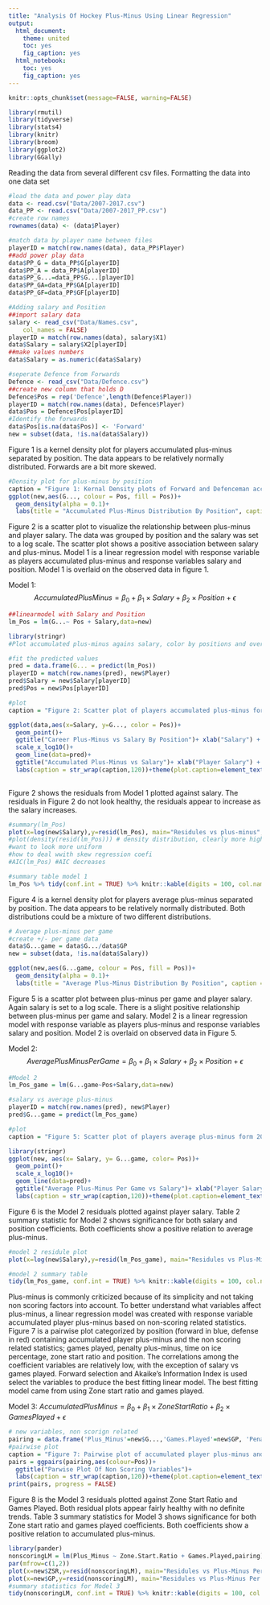 ```yaml
---
title: "Analysis Of Hockey Plus-Minus Using Linear Regression"
output:
  html_document:
    theme: united
    toc: yes
    fig_caption: yes
  html_notebook:
    toc: yes
    fig_caption: yes 
---
```

```r
knitr::opts_chunk$set(message=FALSE, warning=FALSE)
```

```r
library(rmutil)
library(tidyverse)
library(stats4)
library(knitr)
library(broom)
library(ggplot2)
library(GGally)
```
Reading the data from several different csv files. Formatting the data into one data set 
```r
#load the data and power play data
data <- read.csv("Data/2007-2017.csv")
data_PP <- read.csv("Data/2007-2017_PP.csv")
#create row names 
rownames(data) <- (data$Player)

```

```r
#match data by player name between files 
playerID = match(row.names(data), data_PP$Player)
##add power play data 
data$PP_G = data_PP$G[playerID]
data$PP_A = data_PP$A[playerID]
data$PP_G...=data_PP$G...[playerID]
data$PP_GA=data_PP$GA[playerID]
data$PP_GF=data_PP$GF[playerID]
```


```r
#Adding salary and Position 
##import salary data 
salary <- read_csv("Data/Names.csv", 
    col_names = FALSE)
playerID = match(row.names(data), salary$X1)
data$Salary = salary$X2[playerID]
##make values numbers 
data$Salary = as.numeric(data$Salary)

#seperate Defence from Forwards 
Defence <- read_csv("Data/Defence.csv")
##create new column that holds D
Defence$Pos = rep('Defence',length(Defence$Player))
playerID = match(row.names(data), Defence$Player)
data$Pos = Defence$Pos[playerID]
#Identify the forwards 
data$Pos[is.na(data$Pos)] <- 'Forward'
new = subset(data, !is.na(data$Salary))
```


Figure 1 is a kernel density plot for players accumulated plus-minus separated by position. The data appears to be relatively normally distributed. Forwards are a bit more skewed. 

```r
#Density plot for plus-minus by position 
caption = "Figure 1: Kernal Density plots of Forward and Defenceman accumulated plus-minus form 2008 to 2017."
ggplot(new,aes(G..., colour = Pos, fill = Pos))+
  geom_density(alpha = 0.1)+
  labs(title = "Accumulated Plus-Minus Distribution By Position", caption = "Figure 1: Kernal Density plots of Forward and Defenceman accumulated\n plus-minus form 2008 to 2017.")+ xlab("Plus-Minus") + ylab("Distribution") + theme(plot.caption = element_text(hjust=0)) #hjust moves caption to left 
```

Figure 2 is a scatter plot to visualize the relationship between plus-minus and player salary. The data was grouped by position and the salary was set to a log scale. The scatter plot shows a positive association between salary and plus-minus. Model 1 is a linear regression model with response variable as players accumulated plus-minus and response variables salary and position. Model 1 is overlaid on the observed data in figure 1. 

Model 1: $$Accumulated PlusMinus =\beta_0+\beta_1\times Salary+\beta_2 \times Position + \epsilon$$
```r
##linearmodel with Salary and Position 
lm_Pos = lm(G...~ Pos + Salary,data=new)
```

```r
library(stringr)
#Plot accumulated plus-minus agains salary, color by positions and overlay Model 1

#fit the predicted values 
pred = data.frame(G... = predict(lm_Pos))
playerID = match(row.names(pred), new$Player)
pred$Salary = new$Salary[playerID]
pred$Pos = new$Pos[playerID]

#plot 
caption = "Figure 2: Scatter plot of players accumulated plus-minus form 2008 to 2017 vs accumulated player salary, catagorized by positoin. Model 1 is overlaid on the data, again catagorized by position"

ggplot(data,aes(x=Salary, y=G..., color = Pos))+
  geom_point()+
  ggtitle("Career Plus-Minus vs Salary By Position")+ xlab("Salary") + ylab("PM")+
  scale_x_log10()+
  geom_line(data=pred)+
  ggtitle("Accumulated Plus-Minus vs Salary")+ xlab("Player Salary") + ylab("Accumulated Plus-Minus")+
  labs(caption = str_wrap(caption,120))+theme(plot.caption=element_text(size=9, hjust=0, margin=margin(t=15)))
  
```

Figure 2 shows the residuals from Model 1 plotted against salary. The residuals in Figure 2 do not look healthy, the residuals appear to increase as the salary increases. 

```r
#summary(lm_Pos)
plot(x=log(new$Salary),y=resid(lm_Pos), main="Residules vs plus-minus",sub="Figure 3: Residules for the linear model against the log scaled salary", xlab = "Salary", ylab = "Residules")
#plot(density(resid(lm_Pos))) # density distribution, clearly more higher negative residules 
#want to look more uniform 
#how to deal wwith skew regression coefi
#AIC(lm_Pos) #AIC decreases 

```

```r
#summary table model 1
lm_Pos %>% tidy(conf.int = TRUE) %>% knitr::kable(digits = 100, col.names = c("Terms", "Estimates", "Std Error","Wald Statistic","P-Value",".05 Confidence", ".95 Confidence"), caption = "Table 1: Summary statistics for Model 1")
```

Figure 4 is a kernel density plot for players average plus-minus separated by position. The data appears to be relatively normally distributed. Both distributions could be a mixture of two different distributions.  

```r
# Average plus-minus per game 
#create +/- per game data
data$G...game = data$G.../data$GP
new = subset(data, !is.na(data$Salary))

ggplot(new,aes(G...game, colour = Pos, fill = Pos))+
  geom_density(alpha = 0.1)+
  labs(title = "Average Plus-Minus Distribution By Position", caption = "Figure 4: Kernal Density plots of Forward and Defenceman average\n plus-minus form 2008 to 2017.")+ xlab("Plus-Minus") + ylab("Distribution") + theme(plot.caption = element_text(hjust=0)) #hjust moves caption to left 
```

Figure 5 is a scatter plot between plus-minus per game and player salary. Again salary is set to a log scale. There is a slight positive relationship between plus-minus per game and salary. Model 2 is a linear regression model with response variable as players plus-minus and response variables salary and position. Model 2 is overlaid on observed data in Figure 5.

Model 2: $$Average PlusMinus Per Game =\beta_0+\beta_1\times Salary+\beta_2 \times Position + \epsilon$$


```r
#Model 2
lm_Pos_game = lm(G...game~Pos+Salary,data=new)

```

```r
#salary vs average plus-minus
playerID = match(row.names(pred), new$Player)
pred$G...game = predict(lm_Pos_game)

#plot
caption = "Figure 5: Scatter plot of players average plus-minus form 2008 to 2017 vs accumulated player salary, catagorized by positoin. The linear regression model is overlaid on the data, again catagorized by position"

library(stringr)
ggplot(new, aes(x= Salary, y= G...game, color= Pos))+
  geom_point()+
  scale_x_log10()+
  geom_line(data=pred)+
  ggtitle("Average Plus-Minus Per Game vs Salary")+ xlab("Player Salary") + ylab("Average Plus-Minus Per Game")+
  labs(caption = str_wrap(caption,120))+theme(plot.caption=element_text(size=9, hjust=0, margin=margin(t=15)))
```

Figure 6 is the Model 2 residuals plotted against player salary. Table 2 summary statistic for Model 2 shows significance for both salary and position coefficients. Both coefficients show a positive relation to average plus-minus. 
 
```r
#model 2 residule plot 
plot(x=log(new$Salary),y=resid(lm_Pos_game), main="Residules vs Plus-Minus Per Game", xlab = "Salary", ylab = "Residules", sub = "Figure 6: Model 2 residules against the average plus-minus per game") 
```


```r
#model 2 summary table 
tidy(lm_Pos_game, conf.int = TRUE) %>% knitr::kable(digits = 100, col.names = c("Terms", "Estimates", "Std Error","Wald Statistic","P-Value",".05 Confidence", ".95 Confidence"), caption = "Summary statistics for linear regression to predict average plus-minus per game")
```

Plus-minus is commonly criticized because of its simplicity and not taking non scoring factors into account. To better understand what variables affect plus-minus, a linear regression model was created with response variable accumulated player plus-minus based on non-scoring related statistics. Figure 7 is a pairwise plot categorized by position (forward in blue, defense in red) containing accumulated player plus-minus and the non scoring related statistics; games played, penalty plus-minus, time on ice percentage, zone start ratio and position. The correlations among the coefficient variables are relatively low, with the exception of salary vs games played. Forward selection and Akaike’s Information Index is used select the variables to produce the best fitting linear model. The best fitting model came from using Zone start ratio and games played. 

Model 3: $Accumulated PlusMinus =\beta_0+\beta_1\times Zone StartRatio+\beta_2 \times GamesPlayed + \epsilon$

```r
# new variables, non scorign related 
pairing = data.frame('Plus_Minus'=new$G...,'Games.Played'=new$GP, 'Penalty.Plus_Minus'= new$iP...,'Time.On.Ice' = new$TOI., 'Zone.Start.Ratio'=new$ZSR, Salary = log10(new$Salary), Pos = new$Pos)
#pairwise plot 
caption = "Figure 7: Pairwise plot of accumulated player plus-minus and non scoring statistical measurments including: Games Played, Peantly Plus-Minus, Percentage Time On Ice, Zone Start Ratio, Salary, and Position. The data is catagorized by player position. The diagnal is the density plots, the lower triangular are the scatterplots, the upper trianglular are the correlations and correlations by position."
pairs = ggpairs(pairing,aes(colour=Pos))+
  ggtitle("Parwise Plot Of Non Scoring Variables")+
  labs(caption = str_wrap(caption,120))+theme(plot.caption=element_text(size=9, hjust=0, margin=margin(t=15)))
print(pairs, progress = FALSE)
```

Figure 8 is the Model 3 residuals plotted against Zone Start Ratio and Games Played. Both residual plots appear fairly healthy with no definite trends. Table 3 summary statistics for Model 3 shows significance for both Zone start ratio and games played coefficients. Both coefficients show a positive relation to accumulated plus-minus. 

```r
library(pander)
nonscoringLM = lm(Plus_Minus ~ Zone.Start.Ratio + Games.Played,pairing)
par(mfrow=c(1,2))
plot(x=new$ZSR,y=resid(nonscoringLM), main="Residules vs Plus-Minus Per Game", xlab = "Zone Start Ratio", ylab = "Residules")
plot(x=new$GP,y=resid(nonscoringLM), main="Residules vs Plus-Minus Per Game", xlab = "Games Played", ylab = "Residules")
#summary statistics for Model 3 
tidy(nonscoringLM, conf.int = TRUE) %>% knitr::kable(digits = 100, col.names = c("Terms", "Estimates", "Std Error","Wald Statistic","P-Value",".05 Confidence", ".95 Confidence"), caption = "Table 3: Summary statistics for Model 3 accumulated plus-minus using non scoring stats")
```
